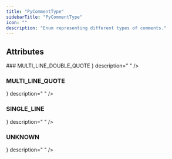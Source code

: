 ```yaml
---
title: "PyCommentType"
sidebarTitle: "PyCommentType"
icon: ""
description: "Enum representing different types of comments."
---
```


<GithubLinkNote link="https://github.com/codegen-sh/codegen-sdk/blob/adding-return-types/src/codegen/sdk/python/statements/comment.py#L11-L17" />


## Attributes
<HorizontalDivider />
### <span className="text-primary">MULTI_LINE_DOUBLE_QUOTE</span>
<HorizontalDivider light={true} />
<Attribute type={ <span></span> } description="
" />

### <span className="text-primary">MULTI_LINE_QUOTE</span>
<HorizontalDivider light={true} />
<Attribute type={ <span></span> } description="
" />

### <span className="text-primary">SINGLE_LINE</span>
<HorizontalDivider light={true} />
<Attribute type={ <span></span> } description="
" />

### <span className="text-primary">UNKNOWN</span>
<HorizontalDivider light={true} />
<Attribute type={ <span></span> } description="
" />



